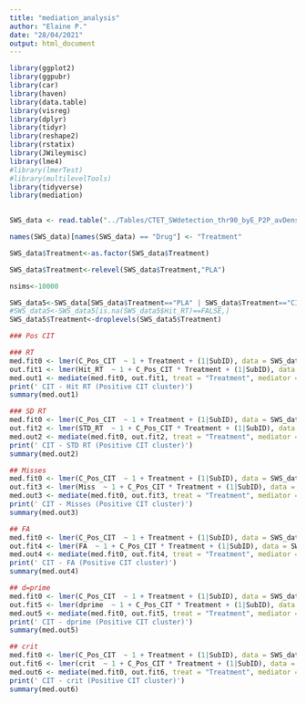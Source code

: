 ```yaml
---
title: "mediation_analysis"
author: "Elaine P."
date: "28/04/2021"
output: html_document
---
```


```r
library(ggplot2)
library(ggpubr)
library(car)
library(haven)
library(data.table)
library(visreg)
library(dplyr)
library(tidyr)
library(reshape2)
library(rstatix)
library(JWileymisc)
library(lme4)
#library(lmerTest)
#library(multilevelTools)
library(tidyverse)
library(mediation)

        
SWS_data <- read.table("../Tables/CTET_SWdetection_thr90_byE_P2P_avDens_behav_vec_v6_CLUSTERS.txt", header = TRUE, sep = ",", stringsAsFactors = FALSE)

names(SWS_data)[names(SWS_data) == "Drug"] <- "Treatment"

SWS_data$Treatment<-as.factor(SWS_data$Treatment)

SWS_data$Treatment<-relevel(SWS_data$Treatment,"PLA")

nsims<-10000

```



```r
SWS_data5<-SWS_data[SWS_data$Treatment=="PLA" | SWS_data$Treatment=="CIT",] 
#SWS_data5<-SWS_data5[is.na(SWS_data5$Hit_RT)==FALSE,]
SWS_data5$Treatment<-droplevels(SWS_data5$Treatment)

### Pos CIT

### RT
med.fit0 <- lmer(C_Pos_CIT  ~ 1 + Treatment + (1|SubID), data = SWS_data5[!is.na(SWS_data5$Hit_RT),])
out.fit1 <- lmer(Hit_RT  ~ 1 + C_Pos_CIT * Treatment + (1|SubID), data = SWS_data5[!is.na(SWS_data5$Hit_RT),])
med.out1 <- mediate(med.fit0, out.fit1, treat = "Treatment", mediator = "C_Pos_CIT",boot = FALSE, sims = nsims)
print(' CIT - Hit RT (Positive CIT cluster)')
summary(med.out1)

### SD RT
med.fit0 <- lmer(C_Pos_CIT  ~ 1 + Treatment + (1|SubID), data = SWS_data5[!is.na(SWS_data5$STD_RT),])
out.fit2 <- lmer(STD_RT  ~ 1 + C_Pos_CIT * Treatment + (1|SubID), data = SWS_data5[!is.na(SWS_data5$STD_RT),])
med.out2 <- mediate(med.fit0, out.fit2, treat = "Treatment", mediator = "C_Pos_CIT",boot = FALSE, sims = nsims)
print(' CIT - STD RT (Positive CIT cluster)')
summary(med.out2)

## Misses 
med.fit0 <- lmer(C_Pos_CIT  ~ 1 + Treatment + (1|SubID), data = SWS_data5[!is.na(SWS_data5$Miss),])
out.fit3 <- lmer(Miss  ~ 1 + C_Pos_CIT * Treatment + (1|SubID), data = SWS_data5[!is.na(SWS_data5$Miss),])
med.out3 <- mediate(med.fit0, out.fit3, treat = "Treatment", mediator = "C_Pos_CIT",boot = FALSE, sims = nsims)
print(' CIT - Misses (Positive CIT cluster)')
summary(med.out3)

## FA
med.fit0 <- lmer(C_Pos_CIT  ~ 1 + Treatment + (1|SubID), data = SWS_data5[!is.na(SWS_data5$FA),])
out.fit4 <- lmer(FA  ~ 1 + C_Pos_CIT * Treatment + (1|SubID), data = SWS_data5[!is.na(SWS_data5$FA),])
med.out4 <- mediate(med.fit0, out.fit4, treat = "Treatment", mediator = "C_Pos_CIT",boot = FALSE, sims = nsims)
print(' CIT - FA (Positive CIT cluster)')
summary(med.out4)

## d=prime
med.fit0 <- lmer(C_Pos_CIT  ~ 1 + Treatment + (1|SubID), data = SWS_data5[!is.na(SWS_data5$dprime),])
out.fit5 <- lmer(dprime  ~ 1 + C_Pos_CIT * Treatment + (1|SubID), data = SWS_data5[!is.na(SWS_data5$dprime),])
med.out5 <- mediate(med.fit0, out.fit5, treat = "Treatment", mediator = "C_Pos_CIT",boot = FALSE, sims = nsims)
print(' CIT - dprime (Positive CIT cluster)')
summary(med.out5)

## crit
med.fit0 <- lmer(C_Pos_CIT  ~ 1 + Treatment + (1|SubID), data = SWS_data5[!is.na(SWS_data5$crit),])
out.fit6 <- lmer(crit  ~ 1 + C_Pos_CIT * Treatment + (1|SubID), data = SWS_data5[!is.na(SWS_data5$crit),])
med.out6 <- mediate(med.fit0, out.fit6, treat = "Treatment", mediator = "C_Pos_CIT",boot = FALSE, sims = nsims)
print(' CIT - crit (Positive CIT cluster)')
summary(med.out6)


```